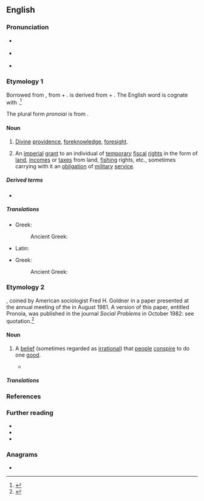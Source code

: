 ==English==

===Pronunciation===
* {{a|RP}} {{IPA|/pɹəʊˈnɔɪə/|lang=en}}
* {{a|GA}} {{IPA|/pɹoʊˈnɔɪə/|lang=en}}
* {{hyphenation|pro|no|ia|lang=en}}

===Etymology 1===
Borrowed from {{der|en|grc|πρόνοιᾰ||foreknowledge, foresight; providence; form of land grant}}, from {{m|grc|πρόνοος||careful, prudent}} +‎ {{m|grc|-ῐᾰ||''suffix forming nouns''}}. {{lang|grc|πρόνοος}} is derived from {{m|grc|προ-||''prefix indicating a coming forth''}} + {{m|grc|νόος||the mind; act of the mind}}. The English word is cognate with {{cog|la|pronoea||providence}}.<ref>{{R:OED Online|part of speech=''n.''{{sup|1}}|noformat=yes|id=265174|date=June 2007}}</ref>

The plural form ''pronoiai'' is from {{der|en|grc|πρόνοιαι}}.

====Noun====
{{en-noun|pronoiae|pronoiai}}

# {{lb|en|philosophy|theology}} [[divine#Adjective|Divine]] [[providence]], [[foreknowledge]], [[foresight]].
# {{lb|en|Byzantine Empire}} An [[imperial]] [[grant#Noun|grant]] to an individual of [[temporary]] [[fiscal]] [[right#Noun|rights]] in the form of [[land#Noun|land]], [[income]]s or [[tax#Noun|taxes]] from land, [[fishing#Noun|fishing]] rights, etc., sometimes carrying with it an [[obligation]] of [[military]] [[service#Noun|service]].

=====Derived terms=====
* {{l|en|pronoiar||one granted a pronoia}}

=====Translations=====
{{trans-top-also|divine providence, foreknowledge, foresight|foreknowledge|providence}}
* Greek: {{t+|el|πρόνοια|f}}
*: Ancient Greek: {{t+|grc|πρόνοιᾰ|f}}
{{trans-mid}}
* Latin: {{t|la|pronoea|f}}
{{trans-bottom}}

{{trans-top|imperial grant}}
* Greek: {{t+|el|πρόνοια|f}}
*: Ancient Greek: {{t+|grc|πρόνοιᾰ|f}}
{{trans-mid}}
{{trans-bottom}}

===Etymology 2===
{{blend|en|pro-|paranoia|alt2=(para)noia}}, coined by American sociologist Fred H. Goldner in a paper presented at the annual meeting of the {{w|Society for the Study of Social Problems}} in August 1981. A version of this paper, entitled Pronoia, was published in the journal ''Social Problems'' in October 1982: see quotation.<ref>{{R:OED Online|part of speech=''n.''{{sup|2}}|noformat=yes|id=265077|date=June 2007}}</ref>

====Noun====
{{en-noun|?}}

# {{lb|en|psychology}} A [[belief]] (sometimes regarded as [[irrational#Adjective|irrational]]) that [[person|people]] [[conspire]] to do one [[good]]. {{defdate|from 1981}}
#: {{antonyms|en|paranoia}}
#* {{quote-journal|author=Fred H. Goldner|title=Pronoia|journal={{w|Social Problems}}|location=Berkeley, Calif.|publisher=Published by the {{w|University of California Press}} for the {{w|Society for the Study of Social Problems}}|date=1 October 1982|volume=30|issue=1|section=abstract|page=82|doi=10.2307/800186|issn=	0037-7791|oclc=1667861|passage='''Pronoia''' is the positive counterpart of paranoia. It is the delusion that others think well of one. Actions and the products of one's efforts are thought to be well received and praised by others. Mere acquaintances are thought to be close friends; politeness and the exchange of pleasantries are taken as expressions of deep attachment and the promise of future support. '''Pronoia''' appears to be rooted in the social complexity and cultural ambiguity of our lives: we have become increasingly dependent on the opinions of others based on uncertain criteria.}}

=====Translations=====
{{trans-top|belief that people conspire to do one good}}
{{trans-mid}}
{{trans-bottom}}

===References===
<references />

===Further reading===
* {{pedia}}
* {{pedia|pronoia (psychology)}}
* {{pedia|pronoia (disambiguation)}}

===Anagrams===
* {{anagrams|en|pronaoi}}